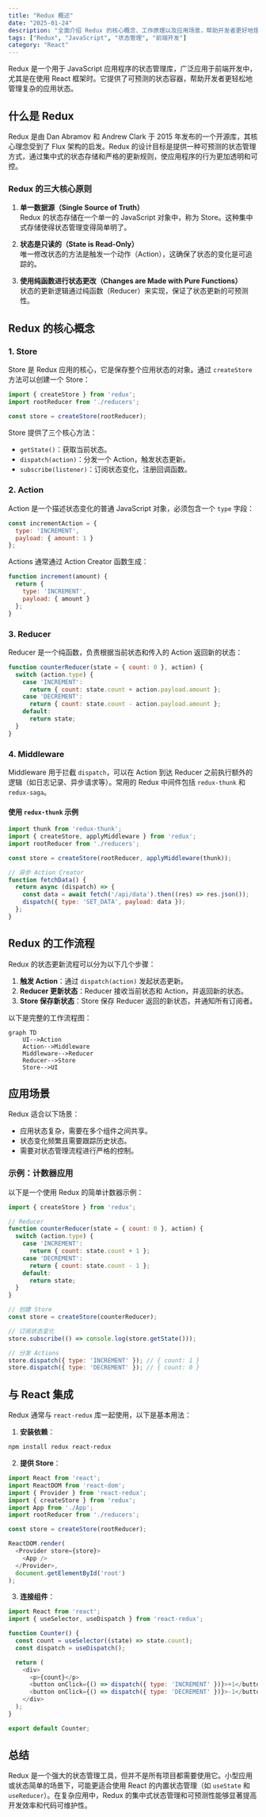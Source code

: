 ```yaml
---
title: "Redux 概述"
date: "2025-01-24"
description: "全面介绍 Redux 的核心概念、工作原理以及应用场景，帮助开发者更好地理解和使用 Redux。"
tags: ["Redux", "JavaScript", "状态管理", "前端开发"]
category: "React"
---
```


Redux 是一个用于 JavaScript 应用程序的状态管理库，广泛应用于前端开发中，尤其是在使用 React 框架时。它提供了可预测的状态容器，帮助开发者更轻松地管理复杂的应用状态。

## 什么是 Redux

Redux 是由 Dan Abramov 和 Andrew Clark 于 2015 年发布的一个开源库，其核心理念受到了 Flux 架构的启发。Redux 的设计目标是提供一种可预测的状态管理方式，通过集中式的状态存储和严格的更新规则，使应用程序的行为更加透明和可控。

### Redux 的三大核心原则

1. **单一数据源（Single Source of Truth）**  
   Redux 的状态存储在一个单一的 JavaScript 对象中，称为 Store。这种集中式存储使得状态管理变得简单明了。

2. **状态是只读的（State is Read-Only）**  
   唯一修改状态的方法是触发一个动作（Action），这确保了状态的变化是可追踪的。

3. **使用纯函数进行状态更改（Changes are Made with Pure Functions）**  
   状态的更新逻辑通过纯函数（Reducer）来实现，保证了状态更新的可预测性。

## Redux 的核心概念

### 1. Store
Store 是 Redux 应用的核心，它是保存整个应用状态的对象。通过 `createStore` 方法可以创建一个 Store：

```javascript
import { createStore } from 'redux';
import rootReducer from './reducers';

const store = createStore(rootReducer);
```

Store 提供了三个核心方法：
- `getState()`：获取当前状态。
- `dispatch(action)`：分发一个 Action，触发状态更新。
- `subscribe(listener)`：订阅状态变化，注册回调函数。

### 2. Action
Action 是一个描述状态变化的普通 JavaScript 对象，必须包含一个 `type` 字段：

```javascript
const incrementAction = {
  type: 'INCREMENT',
  payload: { amount: 1 }
};
```

Actions 通常通过 Action Creator 函数生成：

```javascript
function increment(amount) {
  return {
    type: 'INCREMENT',
    payload: { amount }
  };
}
```

### 3. Reducer
Reducer 是一个纯函数，负责根据当前状态和传入的 Action 返回新的状态：

```javascript
function counterReducer(state = { count: 0 }, action) {
  switch (action.type) {
    case 'INCREMENT':
      return { count: state.count + action.payload.amount };
    case 'DECREMENT':
      return { count: state.count - action.payload.amount };
    default:
      return state;
  }
}
```

### 4. Middleware
Middleware 用于拦截 `dispatch`，可以在 Action 到达 Reducer 之前执行额外的逻辑（如日志记录、异步请求等）。常用的 Redux 中间件包括 `redux-thunk` 和 `redux-saga`。

#### 使用 `redux-thunk` 示例

```javascript
import thunk from 'redux-thunk';
import { createStore, applyMiddleware } from 'redux';
import rootReducer from './reducers';

const store = createStore(rootReducer, applyMiddleware(thunk));

// 异步 Action Creator
function fetchData() {
  return async (dispatch) => {
    const data = await fetch('/api/data').then((res) => res.json());
    dispatch({ type: 'SET_DATA', payload: data });
  };
}
```

## Redux 的工作流程

Redux 的状态更新流程可以分为以下几个步骤：

1. **触发 Action**：通过 `dispatch(action)` 发起状态更新。
2. **Reducer 更新状态**：Reducer 接收当前状态和 Action，并返回新的状态。
3. **Store 保存新状态**：Store 保存 Reducer 返回的新状态，并通知所有订阅者。

以下是完整的工作流程图：

```mermaid
graph TD
    UI-->Action
    Action-->Middleware
    Middleware-->Reducer
    Reducer-->Store
    Store-->UI
```

## 应用场景

Redux 适合以下场景：
- 应用状态复杂，需要在多个组件之间共享。
- 状态变化频繁且需要跟踪历史状态。
- 需要对状态管理流程进行严格的控制。

### 示例：计数器应用

以下是一个使用 Redux 的简单计数器示例：

```javascript
import { createStore } from 'redux';

// Reducer
function counterReducer(state = { count: 0 }, action) {
  switch (action.type) {
    case 'INCREMENT':
      return { count: state.count + 1 };
    case 'DECREMENT':
      return { count: state.count - 1 };
    default:
      return state;
  }
}

// 创建 Store
const store = createStore(counterReducer);

// 订阅状态变化
store.subscribe(() => console.log(store.getState()));

// 分发 Actions
store.dispatch({ type: 'INCREMENT' }); // { count: 1 }
store.dispatch({ type: 'DECREMENT' }); // { count: 0 }
```

## 与 React 集成

Redux 通常与 `react-redux` 库一起使用，以下是基本用法：

1. **安装依赖**：

```bash
npm install redux react-redux
```

2. **提供 Store**：

```javascript
import React from 'react';
import ReactDOM from 'react-dom';
import { Provider } from 'react-redux';
import { createStore } from 'redux';
import App from './App';
import rootReducer from './reducers';

const store = createStore(rootReducer);

ReactDOM.render(
  <Provider store={store}>
    <App />
  </Provider>,
  document.getElementById('root')
);
```

3. **连接组件**：

```javascript
import React from 'react';
import { useSelector, useDispatch } from 'react-redux';

function Counter() {
  const count = useSelector((state) => state.count);
  const dispatch = useDispatch();

  return (
    <div>
      <p>{count}</p>
      <button onClick={() => dispatch({ type: 'INCREMENT' })}>+1</button>
      <button onClick={() => dispatch({ type: 'DECREMENT' })}>-1</button>
    </div>
  );
}

export default Counter;
```

## 总结

Redux 是一个强大的状态管理工具，但并不是所有项目都需要使用它。小型应用或状态简单的场景下，可能更适合使用 React 的内置状态管理（如 `useState` 和 `useReducer`）。在复杂应用中，Redux 的集中式状态管理和可预测性能够显著提高开发效率和代码可维护性。
